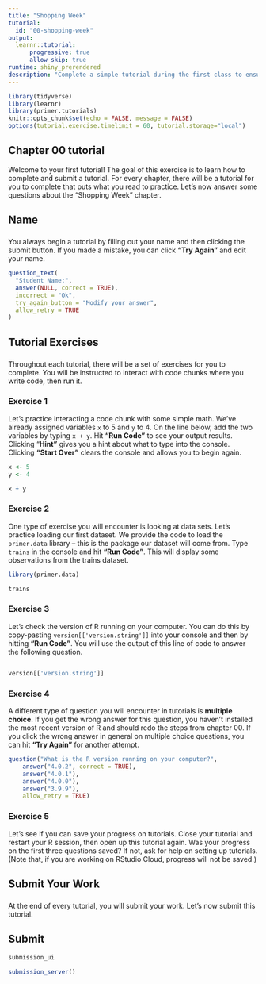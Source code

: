 ```yaml
---
title: "Shopping Week"
tutorial:
  id: "00-shopping-week"
output:
  learnr::tutorial:
      progressive: true
      allow_skip: true
runtime: shiny_prerendered
description: "Complete a simple tutorial during the first class to ensure your computer is set up correctly."
---
```


```r
library(tidyverse)
library(learnr)
library(primer.tutorials)
knitr::opts_chunk$set(echo = FALSE, message = FALSE)
options(tutorial.exercise.timelimit = 60, tutorial.storage="local") 
```

## Chapter 00 tutorial

Welcome to your first tutorial! The goal of this exercise is to learn how to complete and submit a tutorial. For every chapter, there will be a tutorial for you to complete that puts what you read to practice. Let's now answer some questions about the "Shopping Week" chapter.

## Name 
###

You always begin a tutorial by filling out your name and then clicking the submit button. If you made a mistake, you can click **"Try Again"** and edit your name. 

``` r
question_text(
  "Student Name:",
  answer(NULL, correct = TRUE),
  incorrect = "Ok",
  try_again_button = "Modify your answer",
  allow_retry = TRUE
)
```

## Tutorial Exercises 
###

Throughout each tutorial, there will be a set of exercises for you to complete. You will be instructed to interact with code chunks where you write code, then run it. 

### Exercise 1

Let's practice interacting a code chunk with some simple math. We've already assigned variables `x` to 5 and `y` to 4. On the line below, add the two variables by typing `x + y`. Hit **"Run Code"** to see your output results. Clicking "**Hint"** gives you a hint about what to type into the console. Clicking **"Start Over"** clears the console and allows you to begin again.

```r
x <- 5
y <- 4
```

```r
x + y
```

### Exercise 2

One type of exercise you will encounter is looking at data sets. Let's practice loading our first dataset. We provide the code to load the `primer.data` library -- this is the package our dataset will come from. Type `trains` in the console and hit **"Run Code"**. This will display some observations from the trains dataset. 

```r
library(primer.data)

```

```r
trains
```

### Exercise 3

Let's check the version of R running on your computer. You can do this by copy-pasting `version[['version.string']]` into your console and then by hitting **"Run Code"**. You will use the output of this line of code to answer the following question. 

```r

```

```r
version[['version.string']]
```

### Exercise 4

A different type of question you will encounter in tutorials is **multiple choice**. If you get the wrong answer for this question, you haven't installed the most recent version of R and should redo the steps from chapter 00. If you click the wrong answer in general on multiple choice questions, you can hit **"Try Again"** for another attempt. 

```r
question("What is the R version running on your computer?",
    answer("4.0.2", correct = TRUE),
    answer("4.0.1"),
    answer("4.0.0"),
    answer("3.9.9"),
    allow_retry = TRUE)
```

### Exercise 5

Let's see if you can save your progress on tutorials. Close your tutorial and restart your R session, then open up this tutorial again. Was your progress on the first three questions saved? If not, ask for help on setting up tutorials. (Note that, if you are working on RStudio Cloud, progress will not be saved.)



## Submit Your Work
###

At the end of every tutorial, you will submit your work. Let's now submit this tutorial. 


## Submit

```r
submission_ui
```

```r
submission_server()
```
